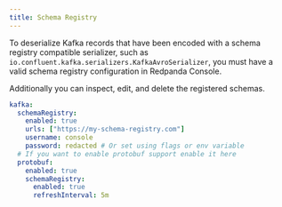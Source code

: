 ```yaml
---
title: Schema Registry
---
```


<head>
    <meta name="title" content="Avro (De)Serialization in Redpanda Console | Redpanda Docs"/>
    <meta name="description" content="Configuring schema registry in Redpanda Console."/>
    <link rel="canonical" href="https://docs.redpanda.com/docs/manage/console/schema-registry/" />
</head>

To deserialize Kafka records that have been encoded with a schema registry compatible serializer, such as  
`io.confluent.kafka.serializers.KafkaAvroSerializer`, you must have a valid schema registry configuration in Redpanda Console. 

Additionally you can inspect, edit, and delete the registered schemas. 

```yaml
kafka:
  schemaRegistry:
    enabled: true
    urls: ["https://my-schema-registry.com"]
    username: console
    password: redacted # Or set using flags or env variable
  # If you want to enable protobuf support enable it here
  protobuf:
    enabled: true
    schemaRegistry:
      enabled: true
      refreshInterval: 5m
```
